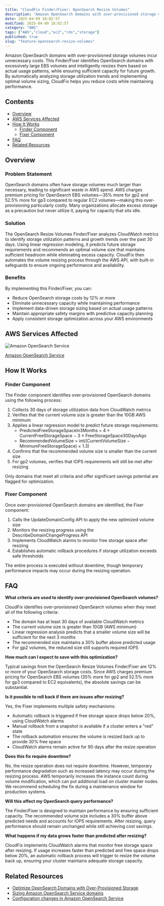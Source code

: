 ```yaml
---
title: "CloudFix Finder/Fixer: OpenSearch Resize Volumes"
description: "Amazon OpenSearch domains with over-provisioned storage volumes incur unnecessary costs. This Finder/Fixer identifies OpenSearch domains with excessively large..."
date: 2025-04-09 18:02:57
modified: 2025-04-09 18:02:57
category: "AWS"
tags: ["AWS","cloud","ec2","rds","storage"]
published: true
slug: "feature-opensearch-resize-volumes"
---
```


Amazon OpenSearch domains with over-provisioned storage volumes incur unnecessary costs. This Finder/Fixer identifies OpenSearch domains with excessively large EBS volumes and intelligently resizes them based on actual usage patterns, while ensuring sufficient capacity for future growth. By automatically analyzing storage utilization trends and implementing optimal volume sizing, CloudFix helps you reduce costs while maintaining performance.

## Contents

-   [Overview](#overview)
-   [AWS Services Affected](#aws-services-affected)
-   [How It Works](#how-it-works)
    -   [Finder Component](#finder-component)
    -   [Fixer Component](#fixer-component)
-   [FAQ](#faq)
-   [Related Resources](#related-resources)

## Overview

### Problem Statement

OpenSearch domains often have storage volumes much larger than necessary, leading to significant waste in AWS spend. AWS charges premium pricing for OpenSearch EBS volumes—35% more for gp2 and 52.5% more for gp3 compared to regular EC2 volumes—making this over-provisioning particularly costly. Many organizations allocate excess storage as a precaution but never utilize it, paying for capacity that sits idle.

### Solution

The OpenSearch Resize Volumes Finder/Fixer analyzes CloudWatch metrics to identify storage utilization patterns and growth trends over the past 30 days. Using linear regression modeling, it predicts future storage requirements and recommends an optimal volume size that maintains sufficient headroom while eliminating excess capacity. CloudFix then automates the volume resizing process through the AWS API, with built-in safeguards to ensure ongoing performance and availability.

### Benefits

By implementing this Finder/Fixer, you can:

-   Reduce OpenSearch storage costs by 12% or more
-   Eliminate unnecessary capacity while maintaining performance
-   Implement data-driven storage sizing based on actual usage patterns
-   Maintain appropriate safety margins with predictive capacity planning
-   Apply consistent storage optimization across your AWS environments

## AWS Services Affected

![Amazon OpenSearch Service](/media/uploads/OpenSearch-Service.svg)

[Amazon OpenSearch Service](https://docs.aws.amazon.com/opensearch-service/latest/developerguide/what-is.html)

## How It Works

### Finder Component

The Finder component identifies over-provisioned OpenSearch domains using the following process:

1.  Collects 30 days of storage utilization data from CloudWatch metrics
2.  Verifies that the current volume size is greater than the 10GB AWS minimum
3.  Applies a linear regression model to predict future storage requirements:
    -   PredictedFreeStorageSpaceIn3Months = 4 × CurrentFreeStorageSpace − 3 × FreeStorageSpace30DaysAgo
    -   RecommendedVolumeSize = int((CurrentVolumeSize − MinimumFreeStorageSpace) × 1.3)
4.  Confirms that the recommended volume size is smaller than the current size
5.  For gp2 volumes, verifies that IOPS requirements will still be met after resizing

Only domains that meet all criteria and offer significant savings potential are flagged for optimization.

### Fixer Component

Once over-provisioned OpenSearch domains are identified, the Fixer component:

1.  Calls the UpdateDomainConfig API to apply the new optimized volume size
2.  Monitors the resizing progress using the DescribeDomainChangeProgress API
3.  Implements CloudWatch alarms to monitor free storage space after resizing
4.  Establishes automatic rollback procedures if storage utilization exceeds safe thresholds

The entire process is executed without downtime, though temporary performance impacts may occur during the resizing operation.

## FAQ

**What criteria are used to identify over-provisioned OpenSearch volumes?**

CloudFix identifies over-provisioned OpenSearch volumes when they meet all of the following criteria:

-   The domain has at least 30 days of available CloudWatch metrics
-   The current volume size is greater than 10GB (AWS minimum)
-   Linear regression analysis predicts that a smaller volume size will be sufficient for the next 3 months
-   The recommended size maintains a 30% buffer above predicted usage
-   For gp2 volumes, the reduced size still supports required IOPS

**How much can I expect to save with this optimization?**

Typical savings from the OpenSearch Resize Volumes Finder/Fixer are 12% or more of your OpenSearch storage costs. Since AWS charges premium pricing for OpenSearch EBS volumes (35% more for gp2 and 52.5% more for gp3 compared to EC2 equivalents), the absolute savings can be substantial.

**Is it possible to roll back if there are issues after resizing?**

Yes, the Fixer implements multiple safety mechanisms:

-   Automatic rollback is triggered if free storage space drops below 20%, using CloudWatch alarms
-   Manual rollback from a snapshot is available if a cluster enters a "red" state
-   The rollback automation ensures the volume is resized back up to provide 30% free space
-   CloudWatch alarms remain active for 90 days after the resize operation

**Does this fix require downtime?**

No, the resize operation does not require downtime. However, temporary performance degradation such as increased latency may occur during the resizing process. AWS temporarily increases the instance count during volume modification, which can put additional load on cluster master nodes. We recommend scheduling the fix during a maintenance window for production systems.

**Will this affect my OpenSearch query performance?**

The Finder/Fixer is designed to maintain performance by ensuring sufficient capacity. The recommended volume size includes a 30% buffer above predicted needs and accounts for IOPS requirements. After resizing, query performance should remain unchanged while still achieving cost savings.

**What happens if my data grows faster than predicted after resizing?**

CloudFix implements CloudWatch alarms that monitor free storage space after resizing. If usage increases faster than predicted and free space drops below 20%, an automatic rollback process will trigger to resize the volume back up, ensuring your cluster maintains adequate storage capacity.

## Related Resources

-   [Optimize OpenSearch Domains with Over-Provisioned Storage](https://support.cloudfix.com/article/123395-optimize-opensearch-domains-with-over-provisioned-storage)
-   [Sizing Amazon OpenSearch Service domains](https://docs.aws.amazon.com/opensearch-service/latest/developerguide/sizing-domains.html)
-   [Configuration changes in Amazon OpenSearch Service](https://docs.aws.amazon.com/opensearch-service/latest/developerguide/managedomains-configuration-changes.html)
